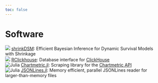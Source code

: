 ```yaml
---
toc: false
---
```


# Software
![](https://img.shields.io/badge/r-%23276DC3.svg?style=flat&logo=r&logoColor=white) [shrinkDSM](https://cran.r-project.org/package=shrinkDSM): Efficient Bayesian Inference for Dynamic Survival Models with Shrinkage <br>
![](https://img.shields.io/badge/r-%23276DC3.svg?style=flat&logo=r&logoColor=white) [RClickhouse](https://cran.r-project.org/package=RClickhouse): Database interface for  [ClickHouse](https://clickhouse.com) <br>
 ![Julia](https://img.shields.io/badge/-Julia-9558B2.svg?style=flat&logo=julia&logoColor=white) [Chartmetric.jl](https://github.com/dwinkler1/Chartmetric.jl): Scraping library for the [Chartmetric API](https://api.chartmetric.com/apidoc/) <br>
![Julia](https://img.shields.io/badge/-Julia-9558B2.svg?style=flat&logo=julia&logoColor=white) [JSONLines.jl](https://github.com/dwinkler1/JSONLines.jl): Memory efficient, parallel JSONLines reader for larger-than-memory files
